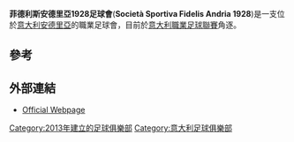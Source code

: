 {{Infobox football club |
  clubname = 菲德利斯安德里亞1928足球會|
  image    =
|
  fullname = Società Sportiva Fidelis Andria 1928 ''(aka Fidelis Andria)'' |
  nickname = Leoni Azzurri ''(Blue Lions)''|
  founded  = {{start date and age|df=yes|2013|5|8}}|
  ground   = [[意大利|意大利]][[安德里亞|安德里亞]][[Stadio_Degli_Ulivi|Stadio Degli Ulivi]] |
  capacity = 9,140 |
  chairman = Paolo Montemurro |
  manager  = [[Luca_D'Angelo|Luca D'Angelo]] |
 league = [[意大利職業足球聯賽|意大利職業足球聯賽]] |
 season = 2014–15 |
 position = [[意大利足球丁級聯賽|意大利足球丁級聯賽]]H組, 1(升級) |
  website = http://www.fidelisandria.it/|
  <!-- Divisa casalinga -->
|pattern_b1=
|body1=0000CD
|pattern_la1=
|leftarm1=0000CD
|rightarm1=0000CD
|shorts1=0000CD
|socks1=0000CD
<!-- Divisa da trasferta -->
|pattern_b2=_bluehoophigh
|body2=FFFF10
|pattern_la2=
|leftarm2=FFFF10
|rightarm2=FFFF10
|shorts2=FFFF10
|socks2=FFFF10
<!-- Terza divisa -->
|pattern_b3=_sslazio1415t
|body3=FFFFFF
|pattern_la3=
|leftarm3=FFFFFF
|pattern_ra3=
|rightarm3=FFFFFF
|shorts3=0000CD
|socks3=FFFFFF
|terza divisa = Terza divisa
}}

'''菲德利斯安德里亞1928足球會'''('''Società Sportiva Fidelis Andria 1928''')是一支位於[[意大利|意大利]][[安德里亞|安德里亞]]的職業足球會，目前於[[意大利職業足球聯賽|意大利職業足球聯賽]]角逐。

==參考==
{{Reflist}}

==外部連結==
*[https://web.archive.org/web/20151011113737/http://www.fidelisandria.it/ Official Webpage] {{it icon}}

[[Category:2013年建立的足球俱樂部|Category:2013年建立的足球俱樂部]]
[[Category:意大利足球俱樂部|Category:意大利足球俱樂部]]